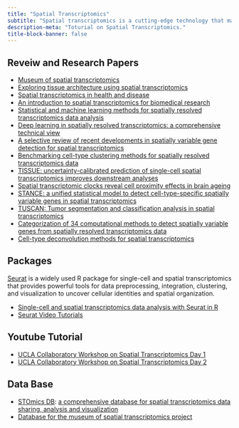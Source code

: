 ```yaml
---
title: "Spatial Transcriptomics"
subtitle: "Spatial transcriptomics is a cutting-edge technology that maps gene expression to precise locations within a tissue, allowing researchers to study how cells’ functions and interactions are organized in their native spatial context."
description-meta: "Toturial on Spatial Transcriptomics."
title-block-banner: false
---
```



## Reveiw and Research Papers


- [Museum of spatial transcriptomics](https://www.nature.com/articles/s41592-022-01409-2)
- [Exploring tissue architecture using spatial transcriptomics](https://www.nature.com/articles/s41586-021-03634-9)
- [Spatial transcriptomics in health and disease](https://www.nature.com/articles/s41581-024-00841-1)
- [An introduction to spatial transcriptomics for biomedical research](https://genomemedicine.biomedcentral.com/articles/10.1186/s13073-022-01075-1)
- [Statistical and machine learning methods for spatially resolved transcriptomics data analysis](https://genomebiology.biomedcentral.com/articles/10.1186/s13059-022-02653-7)
- [Deep learning in spatially resolved transcriptomics: a comprehensive technical view](https://academic.oup.com/bib/article/25/2/bbae082/7628264)
- [A selective review of recent developments in spatially variable gene detection for spatial transcriptomics](https://arxiv.org/abs/2311.13801)
- [Benchmarking cell-type clustering methods for spatially resolved transcriptomics data](https://academic.oup.com/bib/article/24/1/bbac475/6835380)
- [TISSUE: uncertainty-calibrated prediction of single-cell spatial transcriptomics improves downstream analyses](https://www.biorxiv.org/content/10.1101/2023.04.25.538326v2)
- [Spatial transcriptomic clocks reveal cell proximity effects in brain ageing](https://www.nature.com/articles/s41586-024-08334-8)
- [STANCE: a unified statistical model to detect cell-type-specific spatially variable genes in spatial transcriptomics](https://www.nature.com/articles/s41467-025-57117-w)
- [TUSCAN: Tumor segmentation and classification analysis in spatial transcriptomics](https://www.biorxiv.org/content/10.1101/2024.08.20.608863v1)
- [Categorization of 34 computational methods to detect spatially variable genes from spatially resolved transcriptomics data](https://www.nature.com/articles/s41467-025-56080-w)
- [Cell-type deconvolution methods for spatial transcriptomics](https://www.nature.com/articles/s41576-025-00845-y)



## Packages



[Seurat](https://satijalab.org/seurat/) is a widely used R package for single-cell and spatial transcriptomics that provides powerful tools for data preprocessing, integration, clustering, and visualization to uncover cellular identities and spatial organization.


- [Single-cell and spatial transcriptomics data analysis with Seurat in R](https://www.youtube.com/watch?v=O3QzXWPjc74)
- [Seurat Video Tutorials](https://www.youtube.com/playlist?list=PLOLdjuxsfI4N1SdaQQYXGoa5Z93hPxWVY)



## Youtube Tutorial



- [UCLA Collaboratory Workshop on Spatial Transcriptomics Day 1](https://www.youtube.com/watch?v=URqjNcZ7d5E)
- [UCLA Collaboratory Workshop on Spatial Transcriptomics Day 2](https://www.youtube.com/watch?v=JlpOs0yEh9U&t=172s)



## Data Base


- [STOmics DB](https://db.cngb.org/stomics/): [a comprehensive database for spatial transcriptomics data sharing, analysis and visualization](https://academic.oup.com/nar/article/52/D1/D1053/7416388)
- [Database for the museum of spatial transcriptomics project](https://docs.google.com/spreadsheets/d/1sJDb9B7AtYmfKv4-m8XR7uc3XXw_k4kGSout8cqZ8bY/edit?gid=1363594152#gid=1363594152)




